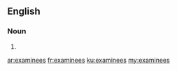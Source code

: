 ==English==

===Noun===
{{head|en|plural}}

# {{plural of|examinee|lang=en}}

[[ar:examinees]]
[[fr:examinees]]
[[ku:examinees]]
[[my:examinees]]